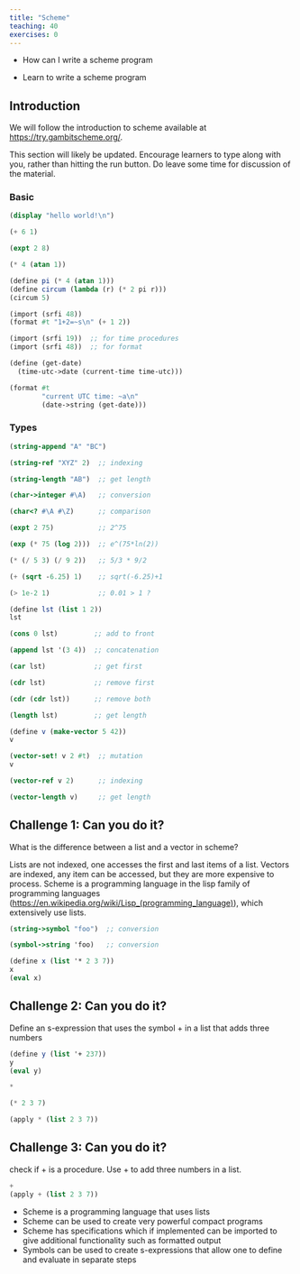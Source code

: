 ```yaml
---
title: "Scheme"
teaching: 40
exercises: 0
---
```


:::::::::::::::::::::::::::::::::::::: questions 

- How can I write a scheme program

::::::::::::::::::::::::::::::::::::::::::::::::

::::::::::::::::::::::::::::::::::::: objectives

- Learn to write a scheme program

::::::::::::::::::::::::::::::::::::::::::::::::

## Introduction

We will follow the introduction to scheme available at
[https://try.gambitscheme.org/](https://try.gambitscheme.org/).

:::::::::::::::::::::::::::::::::::::::::::::::::::::::::::::::::::: instructor

This section will likely be updated.  Encourage learners to type along with you,
rather than hitting the run button.  Do leave some time for discussion of the
material.

::::::::::::::::::::::::::::::::::::::::::::::::::::::::::::::::::::::::::::::::

### Basic

```scheme
(display "hello world!\n")
```


```scheme
(+ 6 1)
```

```scheme
(expt 2 8)
```

```scheme
(* 4 (atan 1))
```

```scheme
(define pi (* 4 (atan 1)))
(define circum (lambda (r) (* 2 pi r)))
(circum 5)
```

```scheme
(import (srfi 48))
(format #t "1+2=~s\n" (+ 1 2))
```

```scheme
(import (srfi 19))  ;; for time procedures
(import (srfi 48))  ;; for format

(define (get-date)
  (time-utc->date (current-time time-utc)))

(format #t
        "current UTC time: ~a\n"
        (date->string (get-date)))
```

### Types

```scheme
(string-append "A" "BC")
```

```scheme
(string-ref "XYZ" 2)  ;; indexing
```

```scheme
(string-length "AB")  ;; get length
```

```scheme
(char->integer #\A)   ;; conversion
```

```scheme
(char<? #\A #\Z)      ;; comparison
```

```scheme
(expt 2 75)           ;; 2^75
```

```scheme
(exp (* 75 (log 2)))  ;; e^(75*ln(2))
```

```scheme
(* (/ 5 3) (/ 9 2))   ;; 5/3 * 9/2
```

```scheme
(+ (sqrt -6.25) 1)    ;; sqrt(-6.25)+1
```

```scheme
(> 1e-2 1)            ;; 0.01 > 1 ?
```

```scheme
(define lst (list 1 2))
lst
```

```scheme
(cons 0 lst)         ;; add to front
```

```scheme
(append lst '(3 4))  ;; concatenation
```

```scheme
(car lst)            ;; get first
```

```scheme
(cdr lst)            ;; remove first
```

```scheme
(cdr (cdr lst))      ;; remove both
```

```scheme
(length lst)         ;; get length
```

```scheme
(define v (make-vector 5 42))
v
```

```scheme
(vector-set! v 2 #t)  ;; mutation
v
```

```scheme
(vector-ref v 2)      ;; indexing
```

```scheme
(vector-length v)     ;; get length
```


::::::::::::::::::::::::::::::::::::: challenge 

## Challenge 1: Can you do it?

What is the difference between a list and a vector in scheme?

:::::::::::::::::::::::: solution 

Lists are not indexed, one accesses the first and last items of a list.
Vectors are indexed, any item can be accessed, but they are more expensive
to process.  Scheme is a programming language in the lisp family of
programming languages
([https://en.wikipedia.org/wiki/Lisp_(programming_language)](https://en.wikipedia.org/wiki/Lisp_(programming_language))),
which extensively use lists.

:::::::::::::::::::::::::::::::::


::::::::::::::::::::::::::::::::::::::::::::::::


```scheme
(string->symbol "foo")  ;; conversion
```

```scheme
(symbol->string 'foo)   ;; conversion
```

```scheme
(define x (list '* 2 3 7))
x
(eval x)
```

::::::::::::::::::::::::::::::::::::: challenge

## Challenge 2: Can you do it?

Define an s-expression that uses the symbol + in a list
that adds three numbers

:::::::::::::::::::::::: solution

```scheme
(define y (list '+ 237))
y
(eval y)
```

:::::::::::::::::::::::::::::::::


::::::::::::::::::::::::::::::::::::::::::::::::

```scheme
*
```

```scheme
(* 2 3 7)
```

```scheme
(apply * (list 2 3 7))
```


::::::::::::::::::::::::::::::::::::: challenge

## Challenge 3: Can you do it?

check if + is a procedure.
Use + to add three numbers in a list.

:::::::::::::::::::::::: solution

```scheme
+
(apply + (list 2 3 7))
```

:::::::::::::::::::::::::::::::::


::::::::::::::::::::::::::::::::::::::::::::::::


::::::::::::::::::::::::::::::::::::: keypoints 

- Scheme is a programming language that uses lists
- Scheme can be used to create very powerful compact programs
- Scheme has specifications which if implemented can be imported to give additional functionality such as formatted output
- Symbols can be used to create s-expressions that allow one to define and evaluate in separate steps

::::::::::::::::::::::::::::::::::::::::::::::::

